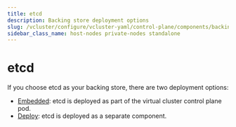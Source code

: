 ```yaml
---
title: etcd
description: Backing store deployment options
slug: /vcluster/configure/vcluster-yaml/control-plane/components/backing-store/etcd
sidebar_class_name: host-nodes private-nodes standalone
---
```



<!-- vale off -->

# etcd

If you choose etcd as your backing store, there are two deployment options:

- [Embedded](/vcluster/configure/vcluster-yaml/control-plane/components/backing-store/etcd/embedded): etcd is deployed as part of the virtual cluster control plane pod.
- [Deploy](/vcluster/configure/vcluster-yaml/control-plane/components/backing-store/etcd/deploy): etcd is deployed as a separate component.

<br />
<br />

<DocCardList />